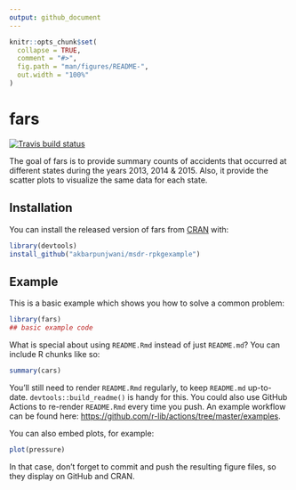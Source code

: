 ```yaml
---
output: github_document
---
```


<!-- README.md is generated from README.Rmd. Please edit that file -->

```r
knitr::opts_chunk$set(
  collapse = TRUE,
  comment = "#>",
  fig.path = "man/figures/README-",
  out.width = "100%"
)
```

# fars

<!-- badges: start -->
[![Travis build status](https://travis-ci.com/akbarpunjwani/msdr-rpkgexample.svg?branch=main)](https://travis-ci.com/akbarpunjwani/msdr-rpkgexample)
<!-- badges: end -->

The goal of fars is to provide summary counts of accidents that occurred at different states during the years 2013, 2014 & 2015. Also, it provide the scatter plots to visualize the same data for each state.

## Installation

You can install the released version of fars from [CRAN](https://CRAN.R-project.org) with:

``` r
library(devtools)
install_github("akbarpunjwani/msdr-rpkgexample")
```

## Example

This is a basic example which shows you how to solve a common problem:

```r
library(fars)
## basic example code
```

What is special about using `README.Rmd` instead of just `README.md`? You can include R chunks like so:

```r
summary(cars)
```

You'll still need to render `README.Rmd` regularly, to keep `README.md` up-to-date. `devtools::build_readme()` is handy for this. You could also use GitHub Actions to re-render `README.Rmd` every time you push. An example workflow can be found here: <https://github.com/r-lib/actions/tree/master/examples>.

You can also embed plots, for example:

```r
plot(pressure)
```

In that case, don't forget to commit and push the resulting figure files, so they display on GitHub and CRAN.

